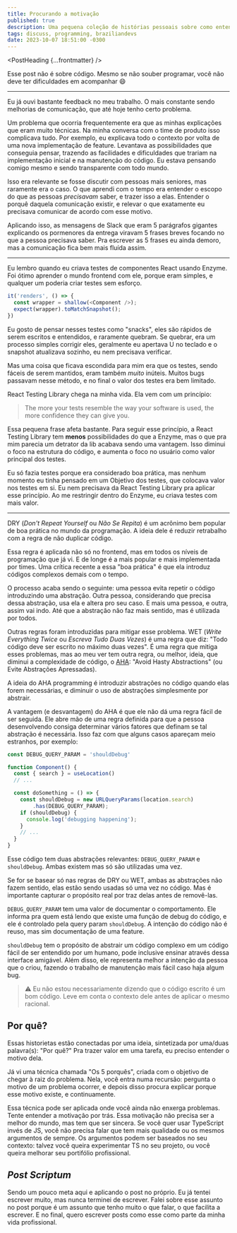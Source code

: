 ```yaml
---
title: Procurando a motivação
published: true
description: Uma pequena coleção de histórias pessoais sobre como entender o objetivo da tarefa ajuda a executarmos ela melhor
tags: discuss, programming, braziliandevs
date: 2023-10-07 18:51:00 -0300
---
```



<PostHeading {...frontmatter} />


Esse post não é sobre código. Mesmo se não souber programar, você não deve ter dificuldades em acompanhar :smile:

---

Eu já ouvi bastante feedback no meu trabalho. O mais constante sendo melhorias de comunicação, que até hoje tenho certo problema. 

Um problema que ocorria frequentemente era que as minhas explicações que eram muito técnicas. Na minha conversa com o time de produto isso complicava tudo. Por exemplo, eu explicava todo o contexto por volta de uma nova implementação de feature. Levantava as possibilidades que conseguia pensar, trazendo as facilidades e dificuldades que trariam na implementação inicial e na manutenção do código. Eu estava pensando comigo mesmo e sendo transparente com todo mundo.

Isso era relevante se fosse discutir com pessoas mais seniores, mas raramente era o caso. O que aprendi com o tempo era entender o escopo do que as pessoas *precisavam* saber, e trazer isso a elas. Entender o porquê daquela comunicação existir, e relevar o que exatamente eu precisava comunicar de acordo com esse motivo.

Aplicando isso, as mensagens de Slack que eram 5 parágrafos gigantes explicando os pormenores da entrega viravam 5 frases breves focando no que a pessoa precisava saber. Pra escrever as 5 frases eu ainda demoro, mas a comunicação fica bem mais fluída assim.

---

Eu lembro quando eu criava testes de componentes React usando Enzyme. Foi ótimo aprender o mundo frontend com ele, porque eram simples, e qualquer um poderia criar testes sem esforço.

```js
it('renders', () => {
  const wrapper = shallow(<Component />);
  expect(wrapper).toMatchSnapshot();
})
```

Eu gosto de pensar nesses testes como "snacks", eles são rápidos de serem escritos e entendidos, e raramente quebram. Se quebrar, era um processo simples corrigir eles, geralmente eu apertava U no teclado e o snapshot atualizava sozinho, eu nem precisava verificar.

Mas uma coisa que ficava escondida para mim era que os testes, sendo fáceis de serem mantidos, eram também *muito* inúteis. Muitos bugs passavam nesse método, e no final o valor dos testes era bem limitado.

React Testing Library chega na minha vida. Ela vem com um princípio:

> The more your tests resemble the way your software is used, the more confidence they can give you.

Essa pequena frase afeta bastante. Para seguir esse princípio, a React Testing Library tem **menos** possibilidades do que a Enzyme, mas o que pra mim parecia um detrator da lib acabava sendo uma vantagem. Isso diminui o foco na estrutura do código, e aumenta o foco no usuário como valor principal dos testes.

Eu só fazia testes porque era considerado boa prática, mas nenhum momento eu tinha pensado em um Objetivo dos testes, que colocava valor nos testes em si. Eu nem precisava da React Testing Library pra aplicar esse princípio. Ao me restringir dentro do Enzyme, eu criava testes com mais valor.

---

DRY (*Don't Repeat Yourself* ou *Não Se Repita*) é um acrônimo bem popular de boa prática no mundo da programação. A ideia dele é reduzir retrabalho com a regra de não duplicar código.

Essa regra é aplicada não só no frontend, mas em todos os níveis de programação que já vi. E de longe é a mais popular e mais implementada por times. Uma crítica recente a essa "boa prática" é que ela introduz códigos complexos demais com o tempo.

O processo acaba sendo o seguinte: uma pessoa evita repetir o código introduzindo uma abstração. Outra pessoa, considerando que precisa dessa abstração, usa ela e altera pro seu caso. E mais uma pessoa, e outra, assim vai indo. Até que a abstração não faz mais sentido, mas é utilizada por todos.

Outras regras foram introduzidas para mitigar esse problema. WET (*Write Everything Twice* ou *Escreva Tudo Duas Vezes*) é uma regra que diz: "Todo código deve ser escrito no máximo duas vezes". É uma regra que mitiga esses problemas, mas ao meu ver tem outra regra, ou melhor, ideia, que diminui a complexidade de código, o [AHA](https://dev.to/cher/avoiding-hasty-abstractions-aha-programming-3d3b): "Avoid Hasty Abstractions" (ou Evite Abstrações Apressadas).

A ideia do AHA programming é introduzir abstrações no código quando elas forem necessárias, e diminuir o uso de abstrações simplesmente por abstrair.

A vantagem (e desvantagem) do AHA é que ele não dá uma regra fácil de ser seguida. Ele abre mão de uma regra definida para que a pessoa desenvolvendo consiga determinar vários fatores que definam se tal abstração é necessária. Isso faz com que alguns casos apareçam meio estranhos, por exemplo:

```js
const DEBUG_QUERY_PARAM = 'shouldDebug'

function Component() {
  const { search } = useLocation()
  // ...

  const doSomething = () => {
    const shouldDebug = new URLQueryParams(location.search)
        .has(DEBUG_QUERY_PARAM);
    if (shouldDebug) {
      console.log('debugging happening');
    }
    // ...
  }
}
```

Esse código tem duas abstrações relevantes: `DEBUG_QUERY_PARAM` e `shouldDebug`. Ambas existem mas só são utilizadas uma vez.

Se for se basear só nas regras de DRY ou WET, ambas as abstrações não fazem sentido, elas estão sendo usadas só uma vez no código. Mas é importante capturar o propósito real por traz delas antes de removê-las.

`DEBUG_QUERY_PARAM` tem uma valor de documentar o comportamento. Ele informa pra quem está lendo que existe uma função de debug do código, e ele é controlado pela query param `shouldDebug`. A intenção do código não é reuso, mas sim documentação de uma feature.

`shouldDebug` tem o propósito de abstrair um código complexo em um código fácil de ser entendido por um humano, pode inclusive ensinar através dessa interface amigável. Além disso, ele representa melhor a intenção da pessoa que o criou, fazendo o trabalho de manutenção mais fácil caso haja algum bug.

> ⚠️ Eu não estou necessariamente dizendo que o código escrito é um bom código. Leve em conta o contexto dele antes de aplicar o mesmo racional.

## Por quê?

Essas historietas estão conectadas por uma ideia, sintetizada por uma/duas palavra(s): "Por quê?" Pra trazer valor em uma tarefa, eu preciso entender o motivo dela.

Já vi uma técnica chamada "Os 5 porquês", criada com o objetivo de chegar à raiz do problema. Nela, você entra numa recursão: pergunta o motivo de um problema ocorrer, e depois disso procura explicar porque esse motivo existe, e continuamente. 

Essa técnica pode ser aplicada onde você ainda não enxerga problemas. Tente entender a motivação por trás. Essa motivação não precisa ser a melhor do mundo, mas tem que ser sincera. Se você quer usar TypeScript invés de JS, você não precisa falar que tem mais qualidade ou os mesmos argumentos de sempre. Os argumentos podem ser baseados no seu contexto: talvez você queira experimentar TS no seu projeto, ou você queira melhorar seu portifólio profissional.

## *Post Scriptum*

Sendo um pouco meta aqui e aplicando o post no próprio. Eu já tentei escrever muito, mas nunca terminei de escrever. Falei sobre esse assunto no post porque é um assunto que tenho muito o que falar, o que facilita a escrever. E no final, quero escrever posts como esse como parte da minha vida profissional.
